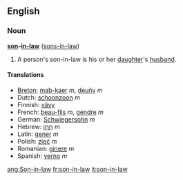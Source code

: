 ==English==
===Noun===
'''[[son]]-[[in-law]]''' ([[sons-in-law]])

# A person's son-in-law is his or her [[daughter]]'s [[husband]].

====Translations====
*[[Breton]]: [[mab-kaer]] ''m'', [[deuñv]] ''m''
*Dutch: [[schoonzoon]] ''m''
*Finnish: [[vävy]]
*French: [[beau-fils]] ''m'', [[gendre]] ''m''
*German: [[Schwiegersohn]] ''m''
*Hebrew: [[חתן|חָתָן]] ''m''
*Latin: [[gener]] ''m''
*Polish: [[zięć]] ''m''
*Romanian: [[ginere]] ''m''
*Spanish: [[yerno]] ''m''

[[ang:Son-in-law]]
[[fr:son-in-law]]
[[it:son-in-law]]